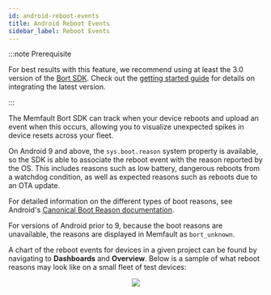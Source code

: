 ```yaml
---
id: android-reboot-events
title: Android Reboot Events
sidebar_label: Reboot Events
---
```


:::note Prerequisite

For best results with this feature, we recommend using at least the 3.0 version
of the [Bort SDK](/docs/android/android-bort). Check out the
[getting started guide](/docs/android/android-getting-started-guide) for details
on integrating the latest version.

:::

The Memfault Bort SDK can track when your device reboots and upload an event
when this occurs, allowing you to visualize unexpected spikes in device resets
across your fleet.

On Android 9 and above, the `sys.boot.reason` system property is available, so
the SDK is able to associate the reboot event with the reason reported by the
OS. This includes reasons such as low battery, dangerous reboots from a watchdog
condition, as well as expected reasons such as reboots due to an OTA update.

For detailed information on the different types of boot reasons, see Android's
[Canonical Boot Reason documentation](https://source.android.com/devices/bootloader/boot-reason).

For versions of Android prior to 9, because the boot reasons are unavailable,
the reasons are displayed in Memfault as `bort_unknown`.

A chart of the reboot events for devices in a given project can be found by
navigating to **Dashboards** and **Overview**. Below is a sample of what reboot
reasons may look like on a small fleet of test devices:

<p align="center">
  <img src="/binary-assets/android-reboot-reasons-example-min.png" />
</p>
